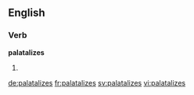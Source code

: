 ==English==

===Verb===
'''palatalizes'''

# {{third-person singular of|palatalize}}

[[de:palatalizes]]
[[fr:palatalizes]]
[[sv:palatalizes]]
[[vi:palatalizes]]